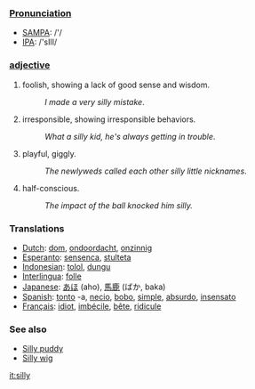 ===[[Pronunciation]]===
*[[w:SAMPA|SAMPA]]: /'/
*[[w:IPA|IPA]]: /'sIlI/

=== [[adjective]] ===
#foolish, showing a lack of good sense and wisdom.
#:''I made a very silly mistake''.
#irresponsible, showing irresponsible behaviors.
#:''What a silly kid, he's always getting in trouble''.
#playful, giggly.
#:''The newlyweds called each other silly little nicknames''.
#half-conscious.
#:''The impact of the ball knocked him silly.''

=== Translations ===

*[[Dutch]]: [[dom]], [[ondoordacht]], [[onzinnig]]
*[[Esperanto]]: [[sensenca]], [[stulteta]]
*[[Indonesian]]: [[tolol]], [[dungu]]
*[[Interlingua]]: [[folle]]
*[[Japanese]]: [[あほ]] (aho), [[馬鹿]] (ばか, baka)
*[[Spanish]]: [[tonto]] -a, [[necio]], [[bobo]], [[simple]], [[absurdo]], [[insensato]]
*[[Français]]: [[idiot]], [[imbécile]], [[bête]], [[ridicule]]

=== See also ===
*[[Silly puddy]]
*[[Silly wig]]

[[it:silly]]